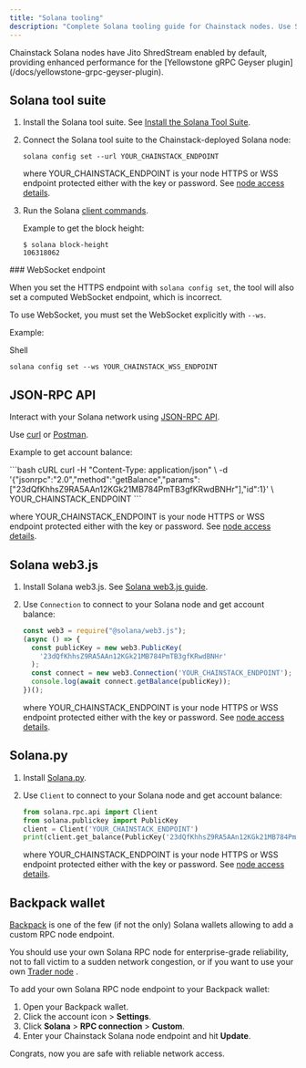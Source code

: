 ```yaml
---
title: "Solana tooling"
description: "Complete Solana tooling guide for Chainstack nodes. Use Solana CLI, web3.js, solana.py, JSON-RPC API, and Backpack wallet to interact with Solana blockchain."
---
```


<Note>
Chainstack Solana nodes have Jito ShredStream enabled by default, providing enhanced performance for the [Yellowstone gRPC Geyser plugin](/docs/yellowstone-grpc-geyser-plugin).
</Note>

## Solana tool suite
1. Install the Solana tool suite. See [Install the Solana Tool Suite](https://docs.solana.com/cli/install-solana-cli-tools).

2. Connect the Solana tool suite to the Chainstack-deployed Solana node:

   ```shell
   solana config set --url YOUR_CHAINSTACK_ENDPOINT
   ```

   where YOUR_CHAINSTACK_ENDPOINT is your node HTTPS or WSS endpoint protected either with the key or password. See [node access details](/docs/manage-your-node#view-node-access-and-credentials).

3. Run the Solana [client commands](https://docs.solana.com/cli).

   Example to get the block height:

   ```shell
   $ solana block-height
   106318062
   ```
<Info>
  ### WebSocket endpoint

  When you set the HTTPS endpoint with `solana config set`, the tool will also set a computed WebSocket endpoint, which is incorrect.

  To use WebSocket, you must set the WebSocket explicitly with `--ws`.

  Example:

  Shell

  ```
  solana config set --ws YOUR_CHAINSTACK_WSS_ENDPOINT
  ```
</Info>

## JSON-RPC API

Interact with your Solana network using [JSON-RPC API](https://docs.solana.com/developing/clients/jsonrpc-api).

Use [curl](https://curl.haxx.se) or [Postman](https://www.getpostman.com).

Example to get account balance:

<CodeGroup>
  ```bash cURL
  curl -H "Content-Type: application/json" \
    -d '{"jsonrpc":"2.0","method":"getBalance","params":["23dQfKhhsZ9RA5AAn12KGk21MB784PmTB3gfKRwdBNHr"],"id":1}' \
    YOUR_CHAINSTACK_ENDPOINT
  ```
</CodeGroup>

where YOUR\_CHAINSTACK\_ENDPOINT is your node HTTPS or WSS endpoint protected either with the key or password. See [node access details](/docs/manage-your-node#view-node-access-and-credentials).

## Solana web3.js

1. Install Solana web3.js. See [Solana web3.js guide](https://docs.solana.com/developing/clients/javascript-api).

2. Use `Connection` to connect to your Solana node and get account balance:

   ```javascript
   const web3 = require("@solana/web3.js");
   (async () => {
     const publicKey = new web3.PublicKey(
       '23dQfKhhsZ9RA5AAn12KGk21MB784PmTB3gfKRwdBNHr'
     );
     const connect = new web3.Connection('YOUR_CHAINSTACK_ENDPOINT');
     console.log(await connect.getBalance(publicKey));
   })();
   ```

   where YOUR_CHAINSTACK_ENDPOINT is your node HTTPS or WSS endpoint protected either with the key or password. See [node access details](/docs/manage-your-node#view-node-access-and-credentials).
## Solana.py

1. Install [Solana.py](https://github.com/michaelhly/solana-py).

2. Use `Client` to connect to your Solana node and get account balance:

   ```python
   from solana.rpc.api import Client
   from solana.publickey import PublicKey
   client = Client('YOUR_CHAINSTACK_ENDPOINT')
   print(client.get_balance(PublicKey('23dQfKhhsZ9RA5AAn12KGk21MB784PmTB3gfKRwdBNHr')))
   ```

   where YOUR_CHAINSTACK_ENDPOINT is your node HTTPS or WSS endpoint protected either with the key or password. See [node access details](/docs/manage-your-node#view-node-access-and-credentials).
## Backpack wallet

[Backpack](https://backpack.app/) is one of the few (if not the only) Solana wallets allowing to add a custom RPC node endpoint.

You should use your own Solana RPC node for enterprise-grade reliability, not to fall victim to a sudden network congestion, or if you want to use your own [Trader node](/docs/warp-transactions) .

To add your own Solana RPC node endpoint to your Backpack wallet:

1. Open your Backpack wallet.
2. Click the account icon > **Settings**.
3. Click **Solana** > **RPC connection** > **Custom**.
4. Enter your Chainstack Solana node endpoint and hit **Update**.

Congrats, now you are safe with reliable network access.
